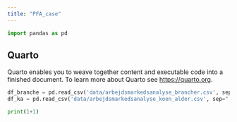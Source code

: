 ```yaml
---
title: "PFA_case"
---
```



```python
import pandas as pd
```

## Quarto

Quarto enables you to weave together content and executable code into a finished document. To learn more about Quarto see <https://quarto.org>.


```python
df_branche = pd.read_csv('data/arbejdsmarkedsanalyse_brancher.csv', sep=";", header = 0, decimal=',',encoding= 'unicode_escape')
df_ka = pd.read_csv('data/arbejdsmarkedsanalyse_koen_alder.csv', sep=";", header = 0, decimal=',',encoding= 'unicode_escape')
```



```python
print(1+1)
```

